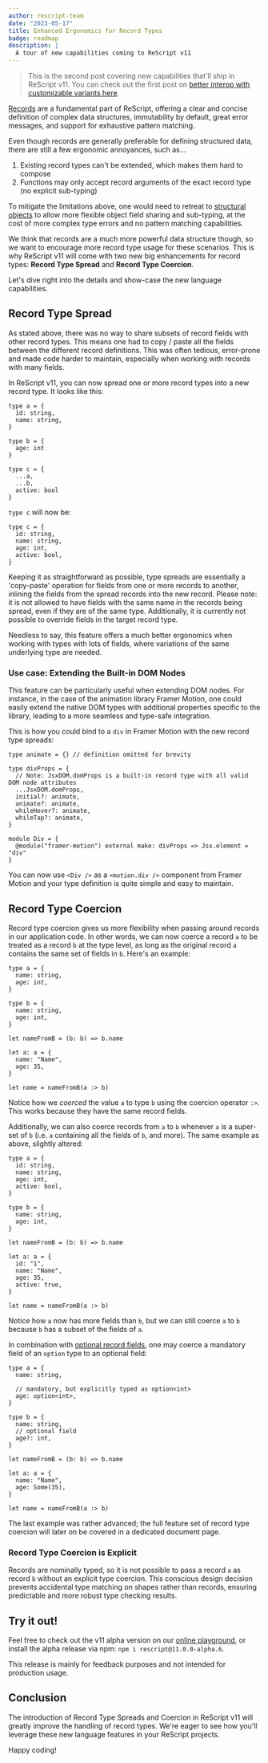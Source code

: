 ```yaml
---
author: rescript-team
date: "2023-05-17"
title: Enhanced Ergonomics for Record Types
badge: roadmap
description: |
  A tour of new capabilities coming to ReScript v11
---
```


> This is the second post covering new capabilities that'll ship in ReScript v11. You can check out the first post on [better interop with customizable variants here](https://rescript-lang.org/blog/improving-interop).

[Records](https://rescript-lang.org/docs/manual/latest/record) are a fundamental part of ReScript, offering a clear and concise definition of complex data structures, immutability by default, great error messages, and support for exhaustive pattern matching.

Even though records are generally preferable for defining structured data, there are still a few ergonomic annoyances, such as...

1. Existing record types can't be extended, which makes them hard to compose
2. Functions may only accept record arguments of the exact record type (no explicit sub-typing)

To mitigate the limitations above, one would need to retreat to [structural objects](https://rescript-lang.org/docs/manual/latest/object#sidebar) to allow more flexible object field sharing and sub-typing, at the cost of more complex type errors and no pattern matching capabilities.

We think that records are a much more powerful data structure though, so we want to encourage more record type usage for these scenarios. This is why ReScript v11 will come with two new big enhancements for record types: **Record Type Spread** and **Record Type Coercion**.

Let's dive right into the details and show-case the new language capabilities.

## Record Type Spread

As stated above, there was no way to share subsets of record fields with other record types. This means one had to copy / paste all the fields between the different record definitions. This was often tedious, error-prone and made code harder to maintain, especially when working with records with many fields.

In ReScript v11, you can now spread one or more record types into a new record type. It looks like this:

```rescript
type a = {
  id: string,
  name: string,
}

type b = {
  age: int
}

type c = {
  ...a,
  ...b,
  active: bool
}
```

`type c` will now be:

```rescript
type c = {
  id: string,
  name: string,
  age: int,
  active: bool,
}
```

Keeping it as straightforward as possible, type spreads are essentially a 'copy-paste' operation for fields from one or more records to another, inlining the fields from the spread records into the new record. Please note: it is not allowed to have fields with the same name in the records being spread, even if they are of the same type. Additionally, it is currently not possible to override fields in the target record type.

Needless to say, this feature offers a much better ergonomics when working with types with lots of fields, where variations of the same underlying type are needed.

### Use case: Extending the Built-in DOM Nodes

This feature can be particularly useful when extending DOM nodes. For instance, in the case of the animation library Framer Motion, one could easily extend the native DOM types with additional properties specific to the library, leading to a more seamless and type-safe integration.

This is how you could bind to a `div` in Framer Motion with the new record type spreads:

```rescript
type animate = {} // definition omitted for brevity

type divProps = {
  // Note: JsxDOM.domProps is a built-in record type with all valid DOM node attributes
  ...JsxDOM.domProps,
  initial?: animate,
  animate?: animate,
  whileHover?: animate,
  whileTap?: animate,
}

module Div = {
  @module("framer-motion") external make: divProps => Jsx.element = "div"
}
```

You can now use `<Div />` as a `<motion.div />` component from Framer Motion and your type definition is quite simple and easy to maintain.

## Record Type Coercion

Record type coercion gives us more flexibility when passing around records in our application code. In other words, we can now coerce a record `a` to be treated as a record `b` at the type level, as long as the original record `a` contains the same set of fields in `b`. Here's an example:

```rescript
type a = {
  name: string,
  age: int,
}

type b = {
  name: string,
  age: int,
}

let nameFromB = (b: b) => b.name

let a: a = {
  name: "Name",
  age: 35,
}

let name = nameFromB(a :> b)
```

Notice how we _coerced_ the value `a` to type `b` using the coercion operator `:>`. This works because they have the same record fields.

Additionally, we can also coerce records from `a` to `b` whenever `a` is a super-set of `b` (i.e. `a` containing all the fields of `b`, and more). The same example as above, slightly altered:

```rescript
type a = {
  id: string,
  name: string,
  age: int,
  active: bool,
}

type b = {
  name: string,
  age: int,
}

let nameFromB = (b: b) => b.name

let a: a = {
  id: "1",
  name: "Name",
  age: 35,
  active: true,
}

let name = nameFromB(a :> b)
```

Notice how `a` now has more fields than `b`, but we can still coerce `a` to `b` because `b` has a subset of the fields of `a`.

In combination with [optional record fields](/docs/manual/latest/record#optional-record-fields), one may coerce a mandatory field of an `option` type to an optional field:

```rescript
type a = {
  name: string,

  // mandatory, but explicitly typed as option<int>
  age: option<int>,
}

type b = {
  name: string,
  // optional field
  age?: int,
}

let nameFromB = (b: b) => b.name

let a: a = {
  name: "Name",
  age: Some(35),
}

let name = nameFromB(a :> b)
```

The last example was rather advanced; the full feature set of record type coercion will later on be covered in a dedicated document page.

### Record Type Coercion is Explicit

Records are nominally typed, so it is not possible to pass a record `a` as record `b` without an explicit type coercion. This conscious design decision prevents accidental type matching on shapes rather than records, ensuring predictable and more robust type checking results.

## Try it out!

Feel free to check out the v11 alpha version on our [online playground](https://rescript-lang.org/try?version=v11.0.0-alpha.5&code=LYewJgrgNgpgBAJRgYxAJzAFQJ4AcYDKuaMAhmAKIAepwuscAvHAN4BQccALnvKU6w6c4AO1owAXHADOXNAEsRAcwA0QzqSWS4irms4BfNkJ744AIwHtho8VNkLl+4Zu27nRobC63gMAGJoIMAAQgIAFOZS5gCUTAB8FgB0Yn7GnN5wpFL8zNbCqdoARABy4kXOGlpSAMwArB7pcJmFAoWBwSHh4fwSibExbJ6gkAxIqBg4+ADCIDBoyPIgItS09PB5JrxZVuo6YPZyiqp7hYeOJzauUu57pMhc8gBu2uYgIFCNW2aWmzZnMiOTju1R0Ij0Qk8GRgPnaQVCESiFjijH6KXETUy2R2f2E8gOcCKAEYKqc7ISyn5SVdQfVKlkHs9tHIIDAvtDYeI2uIOqFur1+jFBkYgA), or install the alpha release via npm: `npm i rescript@11.0.0-alpha.6`.

This release is mainly for feedback purposes and not intended for production usage.

## Conclusion

The introduction of Record Type Spreads and Coercion in ReScript v11 will greatly improve the handling of record types. We're eager to see how you'll leverage these new language features in your ReScript projects.

Happy coding!
